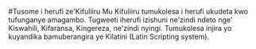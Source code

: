 #Tusome i herufi ze'Kifuliiru
Mu Kifuliiru tumukolesa i herufi ukudeta kwo tufunganye amagambo. Tugweeti iherufi izishuni ne'zindi ndeto nge' Kiswahili, Kifaransa, Kingereza, ne'zindi nyingi. Tumukolesa injira yo kuyandika bamuberangira ye Kilatini (Latin Scripting system).

